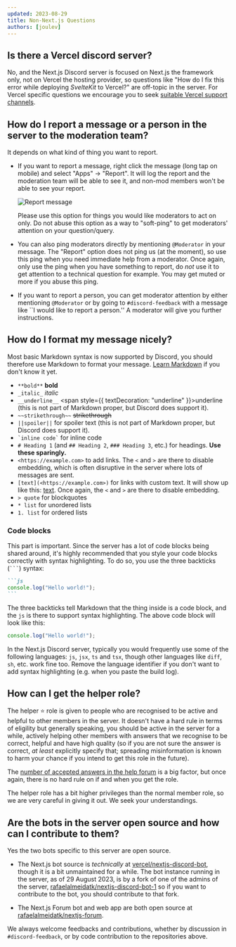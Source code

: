 ```yaml
---
updated: 2023-08-29
title: Non-Next.js Questions
authors: [joulev]
---
```


## Is there a Vercel discord server?

No, and the Next.js Discord server is focused on Next.js the framework only, not on Vercel the hosting provider, so questions like "How do I fix this error while deploying _SvelteKit_ to Vercel?" are off-topic in the server. For Vercel specific questions we encourage you to seek [suitable Vercel support channels](https://vercel.com/help).

## How do I report a message or a person in the server to the moderation team?

It depends on what kind of thing you want to report.

- If you want to report a message, right click the message (long tap on mobile) and select "Apps" &rarr; "Report". It will log the report and the moderation team will be able to see it, and non-mod members won't be able to see your report.

  ![Report message](./discord-report-command.png)

  Please use this option for things you would like moderators to act on only. Do not abuse this option as a way to "soft-ping" to get moderators' attention on your question/query.

- You can also ping moderators directly by mentioning `@Moderator` in your message. The "Report" option does not ping us (at the moment), so use this ping when you need immediate help from a moderator. Once again, only use the ping when you have something to report, do _not_ use it to get attention to a technical question for example. You may get muted or more if you abuse this ping.

- If you want to report a person, you can get moderator attention by either mentioning `@Moderator` or by going to `#discord-feedback` with a message like ``I would like to report a person.'' A moderator will give you further instructions.

## How do I format my message nicely?

Most basic Markdown syntax is now supported by Discord, you should therefore use Markdown to format your message. [Learn Markdown](https://www.markdowntutorial.com/) if you don't know it yet.

- `**bold**` **bold**
- `_italic_` _italic_
- `__underline__` <span style={{ textDecoration: "underline" }}>underline</span> (this is not part of Markdown proper, but Discord does support it).
- `~~strikethrough~~` ~~strikethrough~~
- `||spoiler||` for spoiler text (this is not part of Markdown proper, but Discord does support it).
- <code>\`inline code\`</code> for inline code
- `# Heading 1` (and `## Heading 2`, `### Heading 3`, etc.) for headings. **Use these sparingly.**
- `<https://example.com>` to add links. The `<` and `>` are there to disable embedding, which is often disruptive in the server where lots of messages are sent.
- `[text](<https://example.com>)` for links with custom text. It will show up like this: [text](https://example.com). Once again, the `<` and `>` are there to disable embedding.
- `> quote` for blockquotes
- `* list` for unordered lists
- `1. list` for ordered lists

### Code blocks

This part is important. Since the server has a lot of code blocks being shared around, it's highly recommended that you style your code blocks correctly with syntax highlighting. To do so, you use the three backticks (<code>\`\`\`</code>) syntax:

````md
```js
console.log("Hello world!");
```
````

The three backticks tell Markdown that the thing inside is a code block, and the `js` is there to support syntax highlighting. The above code block will look like this:

```js
console.log("Hello world!");
```

In the Next.js Discord server, typically you would frequently use some of the following languages: `js`, `jsx`, `ts` and `tsx`, though other languages like `diff`, `sh`, etc. work fine too. Remove the language identifier if you don't want to add syntax highlighting (e.g. when you paste the build log).

## How can I get the helper role?

The helper ⭐️ role is given to people who are recognised to be active and helpful to other members in the server. It doesn't have a hard rule in terms of eligility but generally speaking, you should be active in the server for a while, actively helping other members with answers that we recognise to be correct, helpful and have high quality (so if you are not sure the answer is correct, _at least_ explicitly specify that; spreading misinformation is known to harm your chance if you intend to get this role in the future).

The [number of accepted answers in the help forum](https://nextjs-forum.com) is a big factor, but once again, there is no hard rule on if and when you get the role.

The helper role has a bit higher privileges than the normal member role, so we are very careful in giving it out. We seek your understandings.

## Are the bots in the server open source and how can I contribute to them?

Yes the two bots specific to this server are open source.

- The Next.js bot source is _technically_ at [vercel/nextjs-discord-bot](https://github.com/vercel/nextjs-discord-bot), though it is a bit unmaintained for a while. The bot instance running in the server, as of 29 August 2023, is by a fork of one of the admins of the server, [rafaelalmeidatk/nextjs-discord-bot-1](https://github.com/rafaelalmeidatk/nextjs-discord-bot-1) so if you want to contribute to the bot, you should contribute to that fork.

- The Next.js Forum bot and web app are both open source at [rafaelalmeidatk/nextjs-forum](https://github.com/rafaelalmeidatk/nextjs-forum).

We always welcome feedbacks and contributions, whether by discussion in `#discord-feedback`, or by code contribution to the repositories above.
